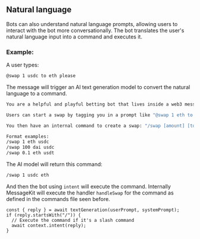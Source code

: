 ## Natural language

Bots can also understand natural language prompts, allowing users to interact with the bot more conversationally. The bot translates the user's natural language input into a command and executes it.

### Example:

A user types:

```bash
@swap 1 usdc to eth please
```

The message will trigger an AI text generation model to convert the natural language to a command.

```bash
You are a helpful and playful betting bot that lives inside a web3 messaging group.

Users can start a swap by tagging you in a prompt like "@swap 1 eth to usdc"

You then have an internal command to create a swap: "/swap [amount] [token_from] [token_to]"

Format examples:
/swap 1 eth usdc
/swap 100 dai usdc
/swap 0.1 eth usdt
```

The AI model will return this command:

```bash
/swap 1 usdc eth
```

And then the bot using `intent` will execute the command. Internally MessageKit will execute the handler `handleSwap` for the command as defined in the commands file seen before.

```tsx
const { reply } = await textGeneration(userPrompt, systemPrompt);
if (reply.startsWith("/")) {
  // Execute the command if it's a slash command
  await context.intent(reply);
}
```
